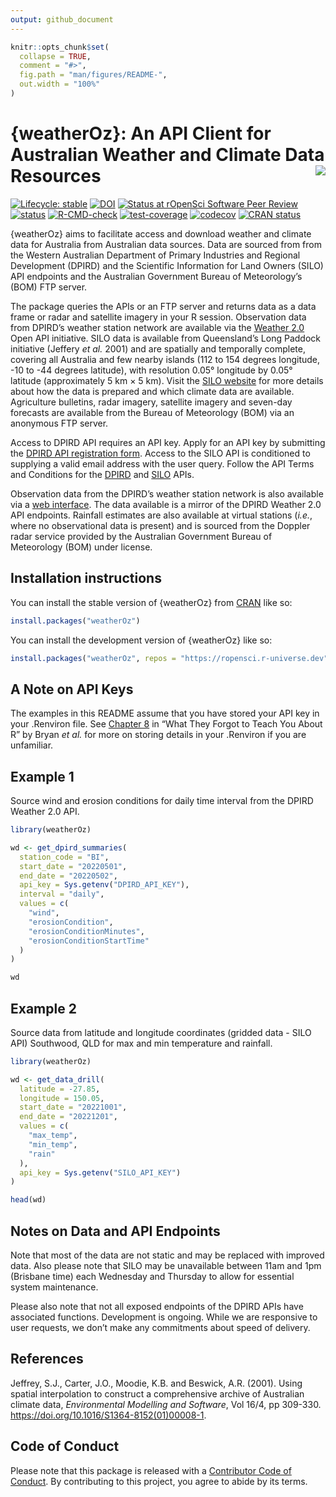 ```yaml
---
output: github_document
---
```


<!-- README.md is generated from README.Rmd. Please edit that file -->

```r
knitr::opts_chunk$set(
  collapse = TRUE,
  comment = "#>",
  fig.path = "man/figures/README-",
  out.width = "100%"
)
```

# {weatherOz}: An API Client for Australian Weather and Climate Data Resources <img src="man/figures/logo.png" align="right"/>

<!-- badges: start -->

[![Lifecycle: stable](https://img.shields.io/badge/lifecycle-stable-green.svg)](https://lifecycle.r-lib.org/articles/stages.html#stable) [![DOI](https://zenodo.org/badge/613750527.svg)](https://zenodo.org/badge/latestdoi/613750527) [![Status at rOpenSci Software Peer Review](https://badges.ropensci.org/598_status.svg)](https://github.com/ropensci/software-review/issues/598) [![status](https://joss.theoj.org/papers/44a93e6baee10f5212735041123d400b/status.svg)](https://joss.theoj.org/papers/44a93e6baee10f5212735041123d400b) [![R-CMD-check](https://github.com/ropensci/weatherOz/actions/workflows/R-CMD-check.yaml/badge.svg)](https://github.com/ropensci/weatherOz/actions/workflows/R-CMD-check.yaml) [![test-coverage](https://github.com/ropensci/weatherOz/actions/workflows/test-coverage.yaml/badge.svg)](https://github.com/ropensci/weatherOz/actions/workflows/test-coverage.yaml) [![codecov](https://codecov.io/gh/ropensci/weatherOz/graph/badge.svg?token=ZiaPsN6nYy)](https://app.codecov.io/gh/ropensci/weatherOz) [![CRAN status](https://www.r-pkg.org/badges/version/weatherOz)](https://CRAN.R-project.org/package=weatherOz)

<!-- badges: end -->

{weatherOz} aims to facilitate access and download weather and climate data for Australia from Australian data sources.
Data are sourced from from the Western Australian Department of Primary Industries and Regional Development (DPIRD) and the Scientific Information for Land Owners (SILO) API endpoints and the Australian Government Bureau of Meteorology's (BOM) FTP server.

The package queries the APIs or an FTP server and returns data as a data frame or radar and satellite imagery in your R session.
Observation data from DPIRD's weather station network are available via the [Weather 2.0](https://www.agric.wa.gov.au/weather-api-20) Open API initiative.
SILO data is available from Queensland's Long Paddock initiative (Jeffery *et al.* 2001) and are spatially and temporally complete, covering all Australia and few nearby islands (112 to 154 degrees longitude, -10 to -44 degrees latitude), with resolution 0.05° longitude by 0.05° latitude (approximately 5 km × 5 km).
Visit the [SILO website](https://www.longpaddock.qld.gov.au/silo/) for more details about how the data is prepared and which climate data are available.
Agriculture bulletins, radar imagery, satellite imagery and seven-day forecasts are available from the Bureau of Meteorology (BOM) via an anonymous FTP server.

Access to DPIRD API requires an API key.
Apply for an API key by submitting the [DPIRD API registration form](https://www.agric.wa.gov.au/form/dpird-api-registration).
Access to the SILO API is conditioned to supplying a valid email address with the user query.
Follow the API Terms and Conditions for the [DPIRD](https://www.agric.wa.gov.au/apis/api-terms-and-conditions) and [SILO](https://www.longpaddock.qld.gov.au/silo/api-documentation/) APIs.

Observation data from the DPIRD's weather station network is also available via a [web interface](https://weather.agric.wa.gov.au).
The data available is a mirror of the DPIRD Weather 2.0 API endpoints.
Rainfall estimates are also available at virtual stations (*i.e.*, where no observational data is present) and is sourced from the Doppler radar service provided by the Australian Government Bureau of Meteorology (BOM) under license.

## Installation instructions

You can install the stable version of {weatherOz} from [CRAN](https://cran.r-project.org/) like so:

``` r
install.packages("weatherOz")
```

You can install the development version of {weatherOz} like so:

``` r
install.packages("weatherOz", repos = "https://ropensci.r-universe.dev")
```

## A Note on API Keys

The examples in this README assume that you have stored your API key in your .Renviron file.
See [Chapter 8](https://rstats.wtf/r-startup.html#renviron) in "What They Forgot to Teach You About R" by Bryan *et al.* for more on storing details in your .Renviron if you are unfamiliar.

## Example 1

Source wind and erosion conditions for daily time interval from the DPIRD Weather 2.0 API.

```r
library(weatherOz)

wd <- get_dpird_summaries(
  station_code = "BI",
  start_date = "20220501",
  end_date = "20220502",
  api_key = Sys.getenv("DPIRD_API_KEY"),
  interval = "daily",
  values = c(
    "wind",
    "erosionCondition",
    "erosionConditionMinutes",
    "erosionConditionStartTime"
  )
)

wd
```

## Example 2

Source data from latitude and longitude coordinates (gridded data - SILO API) Southwood, QLD for max and min temperature and rainfall.

```r
library(weatherOz)

wd <- get_data_drill(
  latitude = -27.85,
  longitude = 150.05,
  start_date = "20221001",
  end_date = "20221201",
  values = c(
    "max_temp",
    "min_temp",
    "rain"
  ),
  api_key = Sys.getenv("SILO_API_KEY")
)

head(wd)
```

## Notes on Data and API Endpoints

Note that most of the data are not static and may be replaced with improved data.
Also please note that SILO may be unavailable between 11am and 1pm (Brisbane time) each Wednesday and Thursday to allow for essential system maintenance.

Please also note that not all exposed endpoints of the DPIRD APIs have associated functions.
Development is ongoing.
While we are responsive to user requests, we don't make any commitments about speed of delivery.

## References

Jeffrey, S.J., Carter, J.O., Moodie, K.B. and Beswick, A.R. (2001). Using spatial interpolation to construct a comprehensive archive of Australian climate data, _Environmental Modelling and Software_, Vol 16/4, pp 309-330. <https://doi.org/10.1016/S1364-8152(01)00008-1>.

## Code of Conduct

Please note that this package is released with a [Contributor Code of Conduct](https://ropensci.org/code-of-conduct/). 
By contributing to this project, you agree to abide by its terms.

